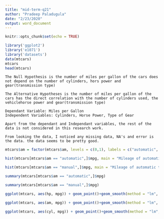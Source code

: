 ```yaml
---
title: "mid-term-q21"
author: "Pradeep Paladugula"
date: "2/23/2020"
output: word_document
---
```


```r
knitr::opts_chunk$set(echo = TRUE)
```

```r
library('ggplot2')
library('e1071')
library('datasets')
data(mtcars)
mtcars
head(mtcars)
```


    The Null Hypothesis is the number of miles per gallon of the cars does not depend on the number of cylinders, hors power and gear(transmission type)
    
    The Alternative Hypotheses is the number of miles per gallon of the cars has the direct correlation with the number of cylinders used, the vehiclehorse power and gear(transmission type)
    
    Dependant Variable: Miles per Gallon
    Independent Variables: Cylinders, Horse Power, Type of Gear
    
    Apart from the dependant and Independant variables, the rest of the data is not considered in this research work. 
    
    From looking the data, I noticed any missing data, NA's and error is the data. the data seems to be pretty good.
    
```r
mtcars$am = factor(mtcars$am, levels = c(0,1), labels = c("automatic", "manual"))

hist(mtcars[mtcars$am == "automatic",]$mpg, main = "Mileage of automatic transmission cars", xlab = "Miles", ylab = "Frequency")
```

```r
hist(mtcars[mtcars$am == "manual",]$mpg, main = "Mileage of automatic transmission cars", xlab = "Miles", ylab = "Frequency")
```

```r
summary(mtcars[mtcars$am == "automatic",]$mpg)

summary(mtcars[mtcars$am == "manual",]$mpg)
```

```r
ggplot(mtcars, aes(hp, mpg)) + geom_point()+geom_smooth(method = "lm", se = FALSE) + ggtitle("Relation between mpg and HP") + xlab("hp") + ylab("mpg")
```

```r
ggplot(mtcars, aes(am, mpg)) + geom_point()+geom_smooth(method = "lm", se = FALSE) + ggtitle("Relation between mpg and transmission type") + xlab("am") + ylab("mpg")
```

```r

ggplot(mtcars, aes(cyl, mpg)) + geom_point()+geom_smooth(method = "lm", se = FALSE) + ggtitle("Relation between mpg and cyl") + xlab("cyl") + ylab("mpg")
```
    
    